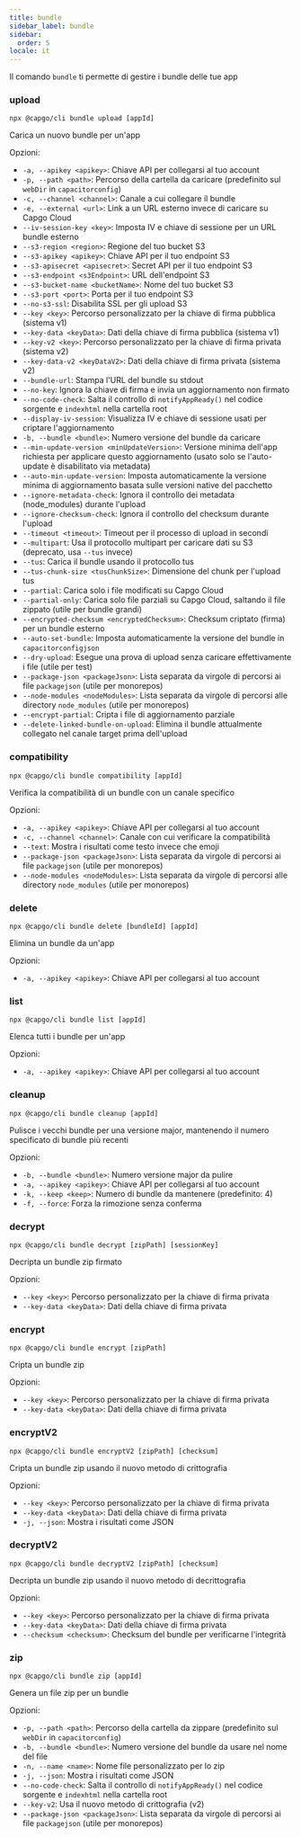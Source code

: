 ```yaml
---
title: bundle
sidebar_label: bundle
sidebar:
  order: 5
locale: it
---
```


Il comando `bundle` ti permette di gestire i bundle delle tue app

### upload

`npx @capgo/cli bundle upload [appId]`

Carica un nuovo bundle per un'app

Opzioni:

- `-a, --apikey <apikey>`: Chiave API per collegarsi al tuo account
- `-p, --path <path>`: Percorso della cartella da caricare (predefinito sul `webDir` in `capacitorconfig`) 
- `-c, --channel <channel>`: Canale a cui collegare il bundle
- `-e, --external <url>`: Link a un URL esterno invece di caricare su Capgo Cloud
- `--iv-session-key <key>`: Imposta IV e chiave di sessione per un URL bundle esterno
- `--s3-region <region>`: Regione del tuo bucket S3
- `--s3-apikey <apikey>`: Chiave API per il tuo endpoint S3
- `--s3-apisecret <apisecret>`: Secret API per il tuo endpoint S3
- `--s3-endpoint <s3Endpoint>`: URL dell'endpoint S3
- `--s3-bucket-name <bucketName>`: Nome del tuo bucket S3
- `--s3-port <port>`: Porta per il tuo endpoint S3
- `--no-s3-ssl`: Disabilita SSL per gli upload S3
- `--key <key>`: Percorso personalizzato per la chiave di firma pubblica (sistema v1)
- `--key-data <keyData>`: Dati della chiave di firma pubblica (sistema v1)
- `--key-v2 <key>`: Percorso personalizzato per la chiave di firma privata (sistema v2)
- `--key-data-v2 <keyDataV2>`: Dati della chiave di firma privata (sistema v2)
- `--bundle-url`: Stampa l'URL del bundle su stdout
- `--no-key`: Ignora la chiave di firma e invia un aggiornamento non firmato
- `--no-code-check`: Salta il controllo di `notifyAppReady()` nel codice sorgente e `indexhtml` nella cartella root
- `--display-iv-session`: Visualizza IV e chiave di sessione usati per criptare l'aggiornamento
- `-b, --bundle <bundle>`: Numero versione del bundle da caricare
- `--min-update-version <minUpdateVersion>`: Versione minima dell'app richiesta per applicare questo aggiornamento (usato solo se l'auto-update è disabilitato via metadata)
- `--auto-min-update-version`: Imposta automaticamente la versione minima di aggiornamento basata sulle versioni native del pacchetto
- `--ignore-metadata-check`: Ignora il controllo dei metadata (node_modules) durante l'upload
- `--ignore-checksum-check`: Ignora il controllo del checksum durante l'upload
- `--timeout <timeout>`: Timeout per il processo di upload in secondi
- `--multipart`: Usa il protocollo multipart per caricare dati su S3 (deprecato, usa `--tus` invece)
- `--tus`: Carica il bundle usando il protocollo tus
- `--tus-chunk-size <tusChunkSize>`: Dimensione del chunk per l'upload tus
- `--partial`: Carica solo i file modificati su Capgo Cloud
- `--partial-only`: Carica solo file parziali su Capgo Cloud, saltando il file zippato (utile per bundle grandi)
- `--encrypted-checksum <encryptedChecksum>`: Checksum criptato (firma) per un bundle esterno
- `--auto-set-bundle`: Imposta automaticamente la versione del bundle in `capacitorconfigjson`
- `--dry-upload`: Esegue una prova di upload senza caricare effettivamente i file (utile per test)
- `--package-json <packageJson>`: Lista separata da virgole di percorsi ai file `packagejson` (utile per monorepos)
- `--node-modules <nodeModules>`: Lista separata da virgole di percorsi alle directory `node_modules` (utile per monorepos)
- `--encrypt-partial`: Cripta i file di aggiornamento parziale
- `--delete-linked-bundle-on-upload`: Elimina il bundle attualmente collegato nel canale target prima dell'upload

### compatibility

`npx @capgo/cli bundle compatibility [appId]`

Verifica la compatibilità di un bundle con un canale specifico

Opzioni:

- `-a, --apikey <apikey>`: Chiave API per collegarsi al tuo account
- `-c, --channel <channel>`: Canale con cui verificare la compatibilità
- `--text`: Mostra i risultati come testo invece che emoji
- `--package-json <packageJson>`: Lista separata da virgole di percorsi ai file `packagejson` (utile per monorepos)
- `--node-modules <nodeModules>`: Lista separata da virgole di percorsi alle directory `node_modules` (utile per monorepos)

### delete

`npx @capgo/cli bundle delete [bundleId] [appId]`

Elimina un bundle da un'app

Opzioni:

- `-a, --apikey <apikey>`: Chiave API per collegarsi al tuo account

### list

`npx @capgo/cli bundle list [appId]`

Elenca tutti i bundle per un'app

Opzioni:

- `-a, --apikey <apikey>`: Chiave API per collegarsi al tuo account

### cleanup

`npx @capgo/cli bundle cleanup [appId]`

Pulisce i vecchi bundle per una versione major, mantenendo il numero specificato di bundle più recenti

Opzioni:

- `-b, --bundle <bundle>`: Numero versione major da pulire
- `-a, --apikey <apikey>`: Chiave API per collegarsi al tuo account
- `-k, --keep <keep>`: Numero di bundle da mantenere (predefinito: 4)
- `-f, --force`: Forza la rimozione senza conferma

### decrypt

`npx @capgo/cli bundle decrypt [zipPath] [sessionKey]`

Decripta un bundle zip firmato

Opzioni:

- `--key <key>`: Percorso personalizzato per la chiave di firma privata
- `--key-data <keyData>`: Dati della chiave di firma privata

### encrypt

`npx @capgo/cli bundle encrypt [zipPath]`

Cripta un bundle zip

Opzioni:

- `--key <key>`: Percorso personalizzato per la chiave di firma privata
- `--key-data <keyData>`: Dati della chiave di firma privata

### encryptV2

`npx @capgo/cli bundle encryptV2 [zipPath] [checksum]`

Cripta un bundle zip usando il nuovo metodo di crittografia

Opzioni:

- `--key <key>`: Percorso personalizzato per la chiave di firma privata
- `--key-data <keyData>`: Dati della chiave di firma privata
- `-j, --json`: Mostra i risultati come JSON

### decryptV2

`npx @capgo/cli bundle decryptV2 [zipPath] [checksum]`

Decripta un bundle zip usando il nuovo metodo di decrittografia

Opzioni:

- `--key <key>`: Percorso personalizzato per la chiave di firma privata
- `--key-data <keyData>`: Dati della chiave di firma privata
- `--checksum <checksum>`: Checksum del bundle per verificarne l'integrità

### zip

`npx @capgo/cli bundle zip [appId]`

Genera un file zip per un bundle

Opzioni:

- `-p, --path <path>`: Percorso della cartella da zippare (predefinito sul `webDir` in `capacitorconfig`)
- `-b, --bundle <bundle>`: Numero versione del bundle da usare nel nome del file
- `-n, --name <name>`: Nome file personalizzato per lo zip
- `-j, --json`: Mostra i risultati come JSON
- `--no-code-check`: Salta il controllo di `notifyAppReady()` nel codice sorgente e `indexhtml` nella cartella root
- `--key-v2`: Usa il nuovo metodo di crittografia (v2)
- `--package-json <packageJson>`: Lista separata da virgole di percorsi ai file `packagejson` (utile per monorepos)